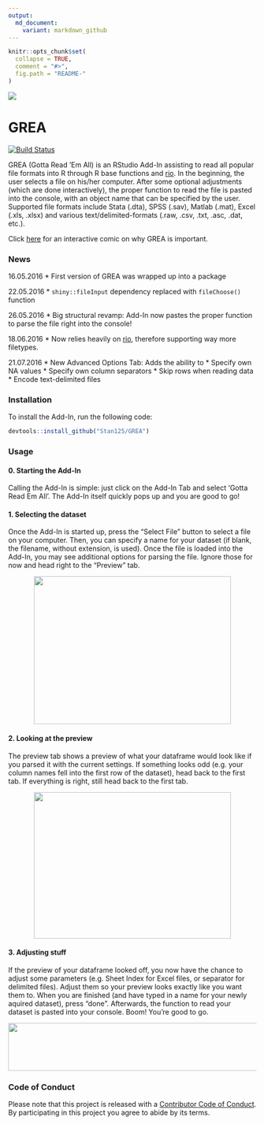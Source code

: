 ```yaml
---
output:
  md_document:
    variant: markdown_github
---
```


<!-- README.md is generated from README.Rmd. Please edit that file -->

```r
knitr::opts_chunk$set(
  collapse = TRUE,
  comment = "#>",
  fig.path = "README-"
)
```

![](images/logo.png)
  		  
GREA
==============
[![Build Status](https://travis-ci.org/Stan125/GREA.svg?branch=master)](https://travis-ci.org/Stan125/GREA)

GREA (Gotta Read 'Em All) is an RStudio Add-In assisting to read all popular file formats into R through R base functions and [rio](https://cran.r-project.org/web/packages/rio/README.html). In the beginning, the user selects a file on his/her computer. After some optional adjustments (which are done interactively), the proper function to read the file is pasted into the console, with an object name that can be specified by the user. Supported file formats include Stata (.dta), SPSS (.sav), Matlab (.mat), Excel (.xls, .xlsx) and various text/delimited-formats (.raw, .csv, .txt, .asc, .dat, etc.).

Click [here](http://imgur.com/a/a9M1p) for an interactive comic on why GREA is important.

### News

16.05.2016
* First version of GREA was wrapped up into a package

22.05.2016
* `shiny::fileInput` dependency replaced with `fileChoose()` function

26.05.2016
* Big structural revamp: Add-In now pastes the proper function to parse the file right into the console!

18.06.2016
* Now relies heavily on [rio](https://cran.r-project.org/web/packages/rio/README.html), therefore supporting way more filetypes. 

21.07.2016
* New Advanced Options Tab: Adds the ability to 
    * Specify own NA values
    * Specify own column separators
    * Skip rows when reading data
    * Encode text-delimited files

### Installation

To install the Add-In, run the following code:
```r
devtools::install_github("Stan125/GREA")
```

### Usage

#### 0. Starting the Add-In
Calling the Add-In is simple: just click on the Add-In Tab and select 'Gotta Read Em All'. The Add-In itself quickly pops up and you are good to go!

#### 1. Selecting the dataset
Once the Add-In is started up, press the "Select File" button to select a file on your computer. Then, you can specify a name for your dataset (if blank, the filename, without extension, is used). Once the file is loaded into the Add-In, you may see additional options for parsing the file. Ignore those for now and head right to the "Preview" tab.

<p align="center">
<img src="images/step1.png" width="400" height="300" />
<p>

#### 2. Looking at the preview
The preview tab shows a preview of what your dataframe would look like if you parsed it with the current settings. If something looks odd (e.g. your column names fell into the first row of the dataset), head back to the first tab. If everything is right, still head back to the first tab.

<p align="center">
<img src="images/step2.png" width="400" height="297" />
<p>

#### 3. Adjusting stuff
If the preview of your dataframe looked off, you now have the chance to adjust some parameters (e.g. Sheet Index for Excel files, or separator for delimited files). Adjust them so your preview looks exactly like you want them to. When you are finished (and have typed in a name for your newly aquired dataset), press "done". Afterwards, the function to read your dataset is pasted into your console. Boom! You're good to go.

<p align="center">
<img src="images/step3.png" width="550" height="97" />
<p>

### Code of Conduct

Please note that this project is released with a [Contributor Code of Conduct](CONDUCT.md). 
By participating in this project you agree to abide by its terms.
